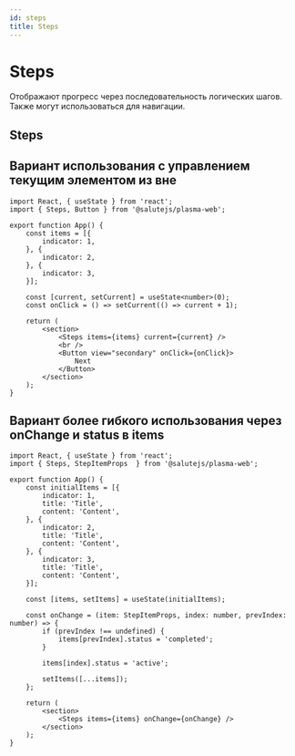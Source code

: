 ```yaml
---
id: steps
title: Steps
---
```



# Steps
Отображают прогресс через последовательность логических шагов. Также могут использоваться для навигации.

## Steps

<Description name="Steps" />
<PropsTable name="Steps" />

## Вариант использования с управлением текущим элементом из вне

```tsx live
import React, { useState } from 'react';
import { Steps, Button } from '@salutejs/plasma-web';

export function App() {
    const items = [{
        indicator: 1,
    }, {
        indicator: 2,
    }, {
        indicator: 3,
    }];

    const [current, setCurrent] = useState<number>(0);
    const onClick = () => setCurrent(() => current + 1);

    return (
        <section>
            <Steps items={items} current={current} />
            <br />
            <Button view="secondary" onClick={onClick}>
                Next
            </Button>
        </section>
    );
}
```

## Вариант более гибкого использования через onChange и status в items

```tsx live
import React, { useState } from 'react';
import { Steps, StepItemProps  } from '@salutejs/plasma-web';

export function App() {
    const initialItems = [{
        indicator: 1,
        title: 'Title',
        content: 'Content',
    }, {
        indicator: 2,
        title: 'Title',
        content: 'Content',
    }, {
        indicator: 3,
        title: 'Title',
        content: 'Content',
    }];

    const [items, setItems] = useState(initialItems);

    const onChange = (item: StepItemProps, index: number, prevIndex: number) => {
        if (prevIndex !== undefined) {
            items[prevIndex].status = 'completed';
        }

        items[index].status = 'active';

        setItems([...items]);
    };

    return (
        <section>
            <Steps items={items} onChange={onChange} />
        </section>
    );
}
```
